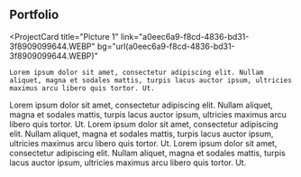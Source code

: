 ## Portfolio

<ProjectCard
    title="Picture 1"
    link="a0eec6a9-f8cd-4836-bd31-3f8909099644.WEBP"
    bg="url(a0eec6a9-f8cd-4836-bd31-3f8909099644.WEBP)"
>
    Lorem ipsum dolor sit amet, consectetur adipiscing elit. Nullam aliquet, magna et sodales mattis, turpis lacus auctor ipsum, ultricies maximus arcu libero quis tortor. Ut.
</ProjectCard>
<ProjectCard
    title="Picture 2"
    link="6183cb11-19a5-4072-9936-d70a93d53415.WEBP"
    bg="url(6183cb11-19a5-4072-9936-d70a93d53415.WEBP)"
>
    Lorem ipsum dolor sit amet, consectetur adipiscing elit. Nullam aliquet, magna et sodales mattis, turpis lacus auctor ipsum, ultricies maximus arcu libero quis tortor. Ut.
</ProjectCard>
<ProjectCard
    title="Picture 3"
    link="1af4f52b-7fb7-453d-9aba-ca6f3c69e846.WEBP"
    bg="url(1af4f52b-7fb7-453d-9aba-ca6f3c69e846.WEBP)"
>
    Lorem ipsum dolor sit amet, consectetur adipiscing elit. Nullam aliquet, magna et sodales mattis, turpis lacus auctor ipsum, ultricies maximus arcu libero quis tortor. Ut.
</ProjectCard><ProjectCard
    title="Picture 4"
    link="1af4f52b-7fb7-453d-9aba-ca6f3c69e846.WEBP"
    bg="url(1af4f52b-7fb7-453d-9aba-ca6f3c69e846.WEBP)"
>
    Lorem ipsum dolor sit amet, consectetur adipiscing elit. Nullam aliquet, magna et sodales mattis, turpis lacus auctor ipsum, ultricies maximus arcu libero quis tortor. Ut.
</ProjectCard>